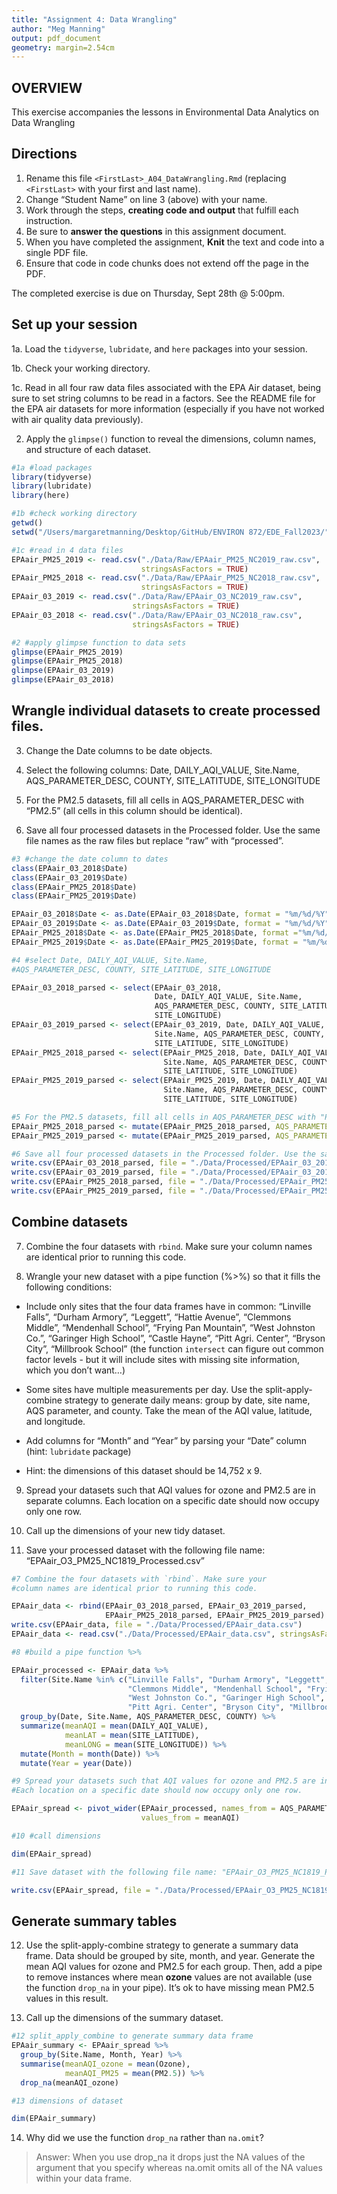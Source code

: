 ```yaml
---
title: "Assignment 4: Data Wrangling"
author: "Meg Manning"
output: pdf_document
geometry: margin=2.54cm
---
```


## OVERVIEW

This exercise accompanies the lessons in Environmental Data Analytics on Data Wrangling 

## Directions

1. Rename this file `<FirstLast>_A04_DataWrangling.Rmd` (replacing `<FirstLast>` with your first and last name).
2. Change "Student Name" on line 3 (above) with your name.
3. Work through the steps, **creating code and output** that fulfill each instruction.
4. Be sure to **answer the questions** in this assignment document.
5. When you have completed the assignment, **Knit** the text and code into a single PDF file.
6. Ensure that code in code chunks does not extend off the page in the PDF.

The completed exercise is due on Thursday, Sept 28th @ 5:00pm.

## Set up your session 

1a. Load the `tidyverse`,  `lubridate`, and `here` packages into your session.

1b. Check your working directory.

1c. Read in all four raw data files associated with the EPA Air dataset, being sure to set string columns to be read in a factors. See the README file for the EPA air datasets for more information (especially if you have not worked with air quality data previously). 

2. Apply the `glimpse()` function to reveal the dimensions, column names, and structure of each dataset. 

```r
#1a #load packages 
library(tidyverse)
library(lubridate)
library(here)

#1b #check working directory
getwd()
setwd("/Users/margaretmanning/Desktop/GitHub/ENVIRON 872/EDE_Fall2023/")

#1c #read in 4 data files
EPAair_PM25_2019 <- read.csv("./Data/Raw/EPAair_PM25_NC2019_raw.csv", 
                             stringsAsFactors = TRUE)
EPAair_PM25_2018 <- read.csv("./Data/Raw/EPAair_PM25_NC2018_raw.csv", 
                             stringsAsFactors = TRUE)
EPAair_03_2019 <- read.csv("./Data/Raw/EPAair_O3_NC2019_raw.csv", 
                           stringsAsFactors = TRUE)
EPAair_03_2018 <- read.csv("./Data/Raw/EPAair_O3_NC2018_raw.csv", 
                           stringsAsFactors = TRUE)

#2 #apply glimpse function to data sets
glimpse(EPAair_PM25_2019)
glimpse(EPAair_PM25_2018)
glimpse(EPAair_03_2019)
glimpse(EPAair_03_2018)

```


## Wrangle individual datasets to create processed files.

3. Change the Date columns to be date objects.

4. Select the following columns: Date, DAILY_AQI_VALUE, Site.Name, AQS_PARAMETER_DESC, COUNTY, SITE_LATITUDE, SITE_LONGITUDE

5. For the PM2.5 datasets, fill all cells in AQS_PARAMETER_DESC with "PM2.5" (all cells in this column should be identical).

6. Save all four processed datasets in the Processed folder. Use the same file names as the raw files but replace "raw" with "processed".

```r
#3 #change the date column to dates
class(EPAair_03_2018$Date)
class(EPAair_03_2019$Date)
class(EPAair_PM25_2018$Date)
class(EPAair_PM25_2019$Date)

EPAair_03_2018$Date <- as.Date(EPAair_03_2018$Date, format = "%m/%d/%Y")
EPAair_03_2019$Date <- as.Date(EPAair_03_2019$Date, format = "%m/%d/%Y")
EPAair_PM25_2018$Date <- as.Date(EPAair_PM25_2018$Date, format ="%m/%d/%Y")
EPAair_PM25_2019$Date <- as.Date(EPAair_PM25_2019$Date, format = "%m/%d/%Y")

#4 #select Date, DAILY_AQI_VALUE, Site.Name, 
#AQS_PARAMETER_DESC, COUNTY, SITE_LATITUDE, SITE_LONGITUDE

EPAair_03_2018_parsed <- select(EPAair_03_2018, 
                                Date, DAILY_AQI_VALUE, Site.Name, 
                                AQS_PARAMETER_DESC, COUNTY, SITE_LATITUDE, 
                                SITE_LONGITUDE)
EPAair_03_2019_parsed <- select(EPAair_03_2019, Date, DAILY_AQI_VALUE, 
                                Site.Name, AQS_PARAMETER_DESC, COUNTY, 
                                SITE_LATITUDE, SITE_LONGITUDE)
EPAair_PM25_2018_parsed <- select(EPAair_PM25_2018, Date, DAILY_AQI_VALUE, 
                                  Site.Name, AQS_PARAMETER_DESC, COUNTY, 
                                  SITE_LATITUDE, SITE_LONGITUDE)
EPAair_PM25_2019_parsed <- select(EPAair_PM25_2019, Date, DAILY_AQI_VALUE, 
                                  Site.Name, AQS_PARAMETER_DESC, COUNTY, 
                                  SITE_LATITUDE, SITE_LONGITUDE)

#5 For the PM2.5 datasets, fill all cells in AQS_PARAMETER_DESC with "PM2.5"
EPAair_PM25_2018_parsed <- mutate(EPAair_PM25_2018_parsed, AQS_PARAMETER_DESC = "PM2.5")
EPAair_PM25_2019_parsed <- mutate(EPAair_PM25_2019_parsed, AQS_PARAMETER_DESC = "PM2.5")

#6 Save all four processed datasets in the Processed folder. Use the same file names as the raw files but replace "raw" with "processed"
write.csv(EPAair_03_2018_parsed, file = "./Data/Processed/EPAair_03_2018_parsed.csv")
write.csv(EPAair_03_2019_parsed, file = "./Data/Processed/EPAair_03_2019_parsed.csv")
write.csv(EPAair_PM25_2018_parsed, file = "./Data/Processed/EPAair_PM25_2018_parsed.csv")
write.csv(EPAair_PM25_2019_parsed, file = "./Data/Processed/EPAair_PM25_2019_parsed.csv")
```


## Combine datasets

7. Combine the four datasets with `rbind`. Make sure your column names are identical prior to running this code.

8. Wrangle your new dataset with a pipe function (%>%) so that it fills the following conditions: 

  * Include only sites that the four data frames have in common: "Linville Falls", "Durham Armory", "Leggett", "Hattie Avenue", "Clemmons Middle", "Mendenhall School", "Frying Pan Mountain", "West Johnston Co.", "Garinger High School", "Castle Hayne", "Pitt Agri. Center", "Bryson City", "Millbrook School" (the function `intersect` can figure out common factor levels - but it will include sites with missing site information, which you don't want...) 

  * Some sites have multiple measurements per day. Use the split-apply-combine strategy to generate daily means: group by date, site name, AQS parameter, and county. Take the mean of the AQI value, latitude, and longitude.
  
  * Add columns for "Month" and "Year" by parsing your "Date" column (hint: `lubridate` package)
  
  * Hint: the dimensions of this dataset should be 14,752 x 9.

9. Spread your datasets such that AQI values for ozone and PM2.5 are in separate columns. Each location on a specific date should now occupy only one row.

10. Call up the dimensions of your new tidy dataset.

11. Save your processed dataset with the following file name: "EPAair_O3_PM25_NC1819_Processed.csv"

```r
#7 Combine the four datasets with `rbind`. Make sure your 
#column names are identical prior to running this code.

EPAair_data <- rbind(EPAair_03_2018_parsed, EPAair_03_2019_parsed, 
                     EPAair_PM25_2018_parsed, EPAair_PM25_2019_parsed)
write.csv(EPAair_data, file = "./Data/Processed/EPAair_data.csv")
EPAair_data <- read.csv("./Data/Processed/EPAair_data.csv", stringsAsFactors = TRUE)

#8 #build a pipe function %>%

EPAair_processed <- EPAair_data %>%
  filter(Site.Name %in% c("Linville Falls", "Durham Armory", "Leggett", "Hattie Avenue",
                          "Clemmons Middle", "Mendenhall School", "Frying Pan Mountain", 
                          "West Johnston Co.", "Garinger High School", "Castle Hayne", 
                          "Pitt Agri. Center", "Bryson City", "Millbrook School")) %>%
  group_by(Date, Site.Name, AQS_PARAMETER_DESC, COUNTY) %>%
  summarize(meanAQI = mean(DAILY_AQI_VALUE),
            meanLAT = mean(SITE_LATITUDE),
            meanLONG = mean(SITE_LONGITUDE)) %>%
  mutate(Month = month(Date)) %>%
  mutate(Year = year(Date))

#9 Spread your datasets such that AQI values for ozone and PM2.5 are in separate columns 
#Each location on a specific date should now occupy only one row.

EPAair_spread <- pivot_wider(EPAair_processed, names_from = AQS_PARAMETER_DESC, 
                             values_from = meanAQI)

#10 #call dimensions

dim(EPAair_spread)

#11 Save dataset with the following file name: "EPAair_O3_PM25_NC1819_Processed.csv"

write.csv(EPAair_spread, file = "./Data/Processed/EPAair_O3_PM25_NC1819_Processed.csv")

```


## Generate summary tables

12. Use the split-apply-combine strategy to generate a summary data frame. Data should be grouped by site, month, and year. Generate the mean AQI values for ozone and PM2.5 for each group. Then, add a pipe to remove instances where mean **ozone** values are not available (use the function `drop_na` in your pipe). It's ok to have missing mean PM2.5 values in this result. 

13. Call up the dimensions of the summary dataset.

```r

#12 split_apply_combine to generate summary data frame 
EPAair_summary <- EPAair_spread %>% 
  group_by(Site.Name, Month, Year) %>% 
  summarise(meanAQI_ozone = mean(Ozone),
            meanAQI_PM25 = mean(PM2.5)) %>%
  drop_na(meanAQI_ozone)

#13 dimensions of dataset 

dim(EPAair_summary)
```

14. Why did we use the function `drop_na` rather than `na.omit`?

> Answer: When you use drop_na it drops just the NA values of the argument that you specify whereas na.omit omits all of the NA values within your data frame. 

